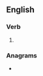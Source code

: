 ==English==

===Verb===
{{head|en|present participle}}

# {{present participle of|rewash|lang=en|nocat=1}}

===Anagrams===
* {{anagrams|en|washering}}